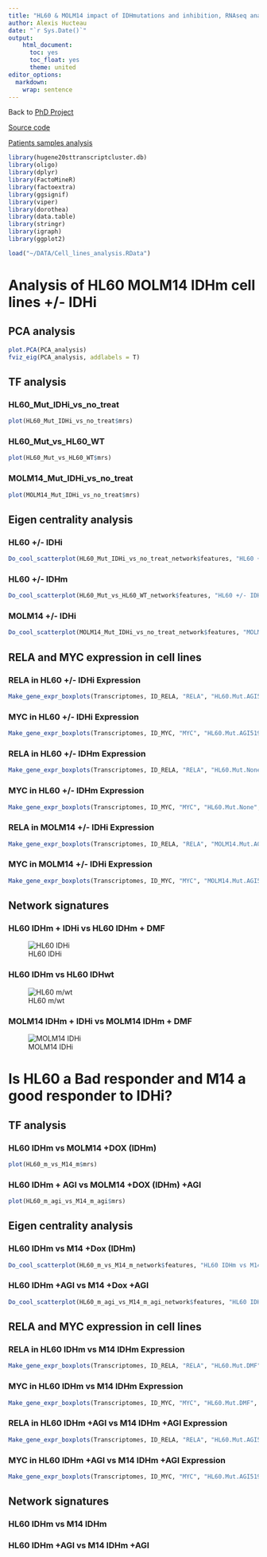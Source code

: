 ```yaml
---
title: "HL60 & MOLM14 impact of IDHmutations and inhibition, RNAseq analysis"
author: Alexis Hucteau
date: "`r Sys.Date()`"
output:
    html_document:
      toc: yes
      toc_float: yes
      theme: united
editor_options:
  markdown:
    wrap: sentence
---
```


Back to [PhD Project](https://alexishucteau.github.io/PhD_project/)

[Source code](https://alexishucteau.github.io/PhD_project/Analysis/source_code/HL60_MOLM14_RNAseq_code.R)

[Patients samples analysis](https://alexishucteau.github.io/PhD_project/Analysis/Patients_samples_Koichi_and_Verhaak_analysis)

```r
library(hugene20sttranscriptcluster.db)
library(oligo)
library(dplyr)
library(FactoMineR)
library(factoextra)
library(ggsignif)
library(viper)
library(dorothea)
library(data.table)
library(stringr)
library(igraph)
library(ggplot2)

load("~/DATA/Cell_lines_analysis.RData")
```


# **Analysis of HL60 MOLM14 IDHm cell lines +/- IDHi**

## PCA analysis

```r
plot.PCA(PCA_analysis)
fviz_eig(PCA_analysis, addlabels = T)
```

## TF analysis

### HL60_Mut_IDHi_vs_no_treat

```r
plot(HL60_Mut_IDHi_vs_no_treat$mrs)
```

### HL60_Mut_vs_HL60_WT

```r
plot(HL60_Mut_vs_HL60_WT$mrs)
```

### MOLM14_Mut_IDHi_vs_no_treat

```r
plot(MOLM14_Mut_IDHi_vs_no_treat$mrs)
```

## Eigen centrality analysis

### HL60 +/- IDHi

```r
Do_cool_scatterplot(HL60_Mut_IDHi_vs_no_treat_network$features, "HL60 +/- IDHi")
```

### HL60 +/- IDHm

```r
Do_cool_scatterplot(HL60_Mut_vs_HL60_WT_network$features, "HL60 +/- IDHm")
```

### MOLM14 +/- IDHi

```r
Do_cool_scatterplot(MOLM14_Mut_IDHi_vs_no_treat_network$features, "MOLM14 +/- IDHi")
```


## RELA and MYC expression in cell lines

### RELA in HL60 +/- IDHi Expression

```r
Make_gene_expr_boxplots(Transcriptomes, ID_RELA, "RELA", "HL60.Mut.AGI5198", "HL60_IDHi", "HL60.Mut.DMF", "HL60_DMF", Phenotype)
```

### MYC in HL60 +/- IDHi  Expression

```r
Make_gene_expr_boxplots(Transcriptomes, ID_MYC, "MYC", "HL60.Mut.AGI5198", "HL60_IDHi", "HL60.Mut.DMF", "HL60_DMF", Phenotype)
```

### RELA in HL60 +/- IDHm  Expression

```r
Make_gene_expr_boxplots(Transcriptomes, ID_RELA, "RELA", "HL60.Mut.None", "HL60_Mut", "HL60.WT.None", "HL60_WT", Phenotype)
```

### MYC in HL60 +/- IDHm  Expression

```r
Make_gene_expr_boxplots(Transcriptomes, ID_MYC, "MYC", "HL60.Mut.None", "HL60_Mut", "HL60.WT.None", "HL60_WT", Phenotype)
```

### RELA in MOLM14 +/- IDHi  Expression

```r
Make_gene_expr_boxplots(Transcriptomes, ID_RELA, "RELA", "MOLM14.Mut.AGI5198", "MOLM14_IDHi", "MOLM14.Mut.DMF", "MOLM14_DMF", Phenotype)
```

### MYC in MOLM14 +/- IDHi  Expression

```r
Make_gene_expr_boxplots(Transcriptomes, ID_MYC, "MYC", "MOLM14.Mut.AGI5198", "MOLM14_IDHi", "MOLM14.Mut.DMF", "MOLM14_DMF", Phenotype)
```

## Network signatures

### HL60 IDHm + IDHi vs HL60 IDHm + DMF

![HL60 IDHi](../Pictures/HL60_IDHi.png)

### HL60 IDHm vs HL60 IDHwt

![HL60 m/wt](../Pictures/HL60_Mut.png)

### MOLM14 IDHm + IDHi vs MOLM14 IDHm + DMF

![MOLM14 IDHi](../Pictures/MOLM14_IDHi.png)

# **Is HL60 a Bad responder and M14 a good responder to IDHi?**

## TF analysis

### HL60 IDHm vs MOLM14 +DOX (IDHm)

```r
plot(HL60_m_vs_M14_m$mrs)
```

### HL60 IDHm + AGI vs MOLM14 +DOX (IDHm) +AGI

```r
plot(HL60_m_agi_vs_M14_m_agi$mrs)
```

## Eigen centrality analysis

### HL60 IDHm vs M14 +Dox (IDHm)

```r
Do_cool_scatterplot(HL60_m_vs_M14_m_network$features, "HL60 IDHm vs M14 IDHm")
```

### HL60 IDHm +AGI vs M14 +Dox +AGI

```r
Do_cool_scatterplot(HL60_m_agi_vs_M14_m_agi_network$features, "HL60 IDHi vs M14 IDHi")
```



## RELA and MYC expression in cell lines

### RELA in HL60 IDHm vs M14 IDHm Expression

```r
Make_gene_expr_boxplots(Transcriptomes, ID_RELA, "RELA", "HL60.Mut.DMF", "HL60_IDHm", "MOLM14.Mut.DMF", "M14_DMF", Phenotype)
```

### MYC in HL60 IDHm vs M14 IDHm  Expression

```r
Make_gene_expr_boxplots(Transcriptomes, ID_MYC, "MYC", "HL60.Mut.DMF", "HL60_IDHm", "MOLM14.Mut.DMF", "M14_DMF", Phenotype)
```

### RELA in HL60 IDHm +AGI vs M14 IDHm +AGI  Expression

```r
Make_gene_expr_boxplots(Transcriptomes, ID_RELA, "RELA", "HL60.Mut.AGI5198", "HL60_IDHi", "MOLM14.Mut.AGI5198", "M14_IDHi", Phenotype)
```

### MYC in HL60 IDHm +AGI vs M14 IDHm +AGI  Expression

```r
Make_gene_expr_boxplots(Transcriptomes, ID_MYC, "MYC", "HL60.Mut.AGI5198", "HL60_IDHi", "MOLM14.Mut.AGI5198", "M14_IDHi", Phenotype)
```

## Network signatures

### HL60 IDHm vs M14 IDHm

<!-- ![HL60 IDHi](../Pictures/HL60_M14_IDHm.png) -->

### HL60 IDHm +AGI vs M14 IDHm +AGI

<!-- ![HL60 m/wt](../Pictures/HL60_M14_IDHi.png) -->
